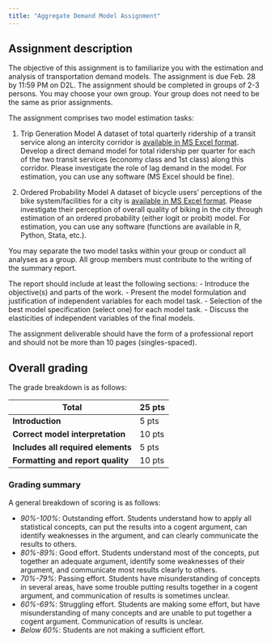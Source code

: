 ```yaml
---
title: "Aggregate Demand Model Assignment"
---
```


## Assignment description
The objective of this assignment is to familiarize you with the estimation and analysis of transportation demand models. The assignment is due Feb. 28 by 11:59 PM on D2L. The assignment should be completed in groups of 2-3 persons. You may choose your own group. Your group does not need to be the same as prior assignments.

The assignment comprises two model estimation tasks:

1. Trip Generation Model
A dataset of total quarterly ridership of a transit service along an intercity corridor is [available in MS Excel format](https://github.com/Hawkins-TECH-Lab/ENCI707/blob/b114be6a8092f4184f264b88f8cf946727db9e67/assignment-data/TransitRidershipData.xlsx). Develop a direct demand model for total ridership per quarter for each of the two transit services (economy class and 1st class) along this corridor. Please investigate the role of lag demand in the model.
For estimation, you can use any software (MS Excel should be fine).

2. Ordered Probability Model
A dataset of bicycle users’ perceptions of the bike system/facilities for a city is [available in MS Excel format](https://github.com/Hawkins-TECH-Lab/ENCI707/blob/b114be6a8092f4184f264b88f8cf946727db9e67/assignment-data/CyclingPerceptionData.xlsx). Please investigate their perception of overall quality of biking in the city through estimation of an ordered probability (either logit or probit) model.
For estimation, you can use any software (functions are available in R, Python, Stata, etc.).

You may separate the two model tasks within your group or conduct all analyses as a group. All group members must contribute to the writing of the summary report.

The report should include at least the following sections:
- Introduce the objective(s) and parts of the work.
- Present the model formulation and justification of independent variables for each model task.
- Selection of the best model specification (select one) for each model task.
- Discuss the elasticities of independent variables of the final models.

The assignment deliverable should have the form of a professional report and should not be more than 10 pages (singles-spaced).

## Overall grading

The grade breakdown is as follows:

| Total                              | 25 pts  |
|------------------------------------|---------|
| **Introduction**                   | 5 pts   |
| **Correct model interpretation**   | 10 pts  |
| **Includes all required elements** | 5 pts   |
| **Formatting and report quality**  | 10 pts  |

### Grading summary

A general breakdown of scoring is as follows:

-   *90%-100%*: Outstanding effort. Students understand how to apply all statistical concepts, can put the results into a cogent argument, can identify weaknesses in the argument, and can clearly communicate the results to others.
-   *80%-89%*: Good effort. Students understand most of the concepts, put together an adequate argument, identify some weaknesses of their argument, and communicate most results clearly to others.
-   *70%-79%*: Passing effort. Students have misunderstanding of concepts in several areas, have some trouble putting results together in a cogent argument, and communication of results is sometimes unclear.
-   *60%-69%*: Struggling effort. Students are making some effort, but have misunderstanding of many concepts and are unable to put together a cogent argument. Communication of results is unclear.
-   *Below 60%*: Students are not making a sufficient effort.
